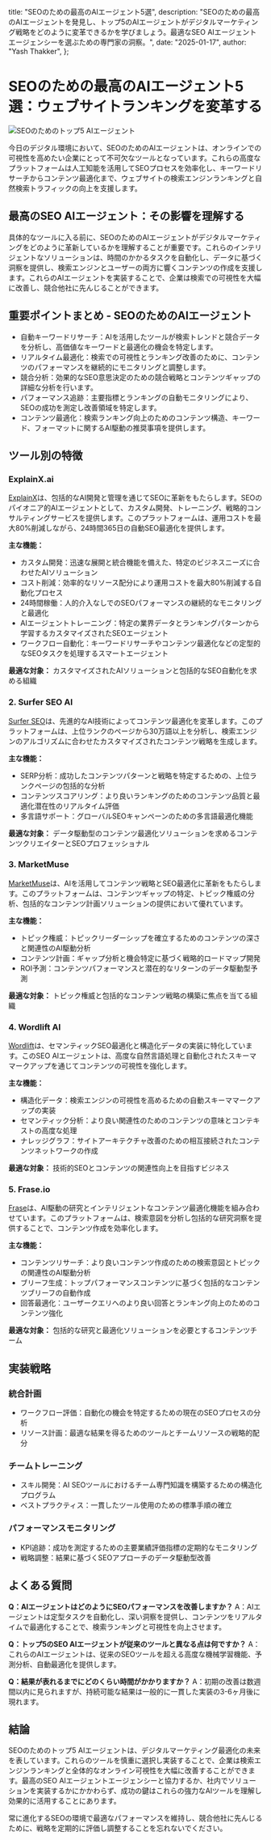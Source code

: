   title: "SEOのための最高のAIエージェント5選",
  description: "SEOのための最高のAIエージェントを発見し、トップ5のAIエージェントがデジタルマーケティング戦略をどのように変革できるかを学びましょう。最適なSEO AIエージェントエージェンシーを選ぶための専門家の洞察。",
  date: "2025-01-17",
  author: "Yash Thakker",
};

# SEOのための最高のAIエージェント5選：ウェブサイトランキングを変革する

![SEOのためのトップ5 AIエージェント](/images/blog-posts/top-5-ai-agent-for-seo.jpeg)

今日のデジタル環境において、SEOのためのAIエージェントは、オンラインでの可視性を高めたい企業にとって不可欠なツールとなっています。これらの高度なプラットフォームは人工知能を活用してSEOプロセスを効率化し、キーワードリサーチからコンテンツ最適化まで、ウェブサイトの検索エンジンランキングと自然検索トラフィックの向上を支援します。

## 最高のSEO AIエージェント：その影響を理解する

具体的なツールに入る前に、SEOのためのAIエージェントがデジタルマーケティングをどのように革新しているかを理解することが重要です。これらのインテリジェントなソリューションは、時間のかかるタスクを自動化し、データに基づく洞察を提供し、検索エンジンとユーザーの両方に響くコンテンツの作成を支援します。これらのAIエージェントを実装することで、企業は検索での可視性を大幅に改善し、競合他社に先んじることができます。

## 重要ポイントまとめ - SEOのためのAIエージェント
- 自動キーワードリサーチ：AIを活用したツールが検索トレンドと競合データを分析し、高価値なキーワードと最適化の機会を特定します。
- リアルタイム最適化：検索での可視性とランキング改善のために、コンテンツのパフォーマンスを継続的にモニタリングと調整します。
- 競合分析：効果的なSEO意思決定のための競合戦略とコンテンツギャップの詳細な分析を行います。
- パフォーマンス追跡：主要指標とランキングの自動モニタリングにより、SEOの成功を測定し改善領域を特定します。
- コンテンツ最適化：検索ランキング向上のためのコンテンツ構造、キーワード、フォーマットに関するAI駆動の推奨事項を提供します。

## ツール別の特徴

### ExplainX.ai
[ExplainX](https://www.explainx.ai/demo)は、包括的なAI開発と管理を通じてSEOに革新をもたらします。SEOのパイオニア的AIエージェントとして、カスタム開発、トレーニング、戦略的コンサルティングサービスを提供します。このプラットフォームは、運用コストを最大80%削減しながら、24時間365日の自動SEO最適化を提供します。

**主な機能：**
- カスタム開発：迅速な展開と統合機能を備えた、特定のビジネスニーズに合わせたAIソリューション
- コスト削減：効率的なリソース配分により運用コストを最大80%削減する自動化プロセス
- 24時間稼働：人的介入なしでのSEOパフォーマンスの継続的なモニタリングと最適化
- AIエージェントトレーニング：特定の業界データとランキングパターンから学習するカスタマイズされたSEOエージェント
- ワークフロー自動化：キーワードリサーチやコンテンツ最適化などの定型的なSEOタスクを処理するスマートエージェント

**最適な対象：** カスタマイズされたAIソリューションと包括的なSEO自動化を求める組織

### 2. Surfer SEO AI
[Surfer SEO](https://surferseo.com/)は、先進的なAI技術によってコンテンツ最適化を変革します。このプラットフォームは、上位ランクのページから30万語以上を分析し、検索エンジンのアルゴリズムに合わせたカスタマイズされたコンテンツ戦略を生成します。

**主な機能：**
- SERP分析：成功したコンテンツパターンと戦略を特定するための、上位ランクページの包括的な分析
- コンテンツスコアリング：より良いランキングのためのコンテンツ品質と最適化潜在性のリアルタイム評価
- 多言語サポート：グローバルSEOキャンペーンのための多言語最適化機能

**最適な対象：** データ駆動型のコンテンツ最適化ソリューションを求めるコンテンツクリエイターとSEOプロフェッショナル

### 3. MarketMuse
[MarketMuse](https://www.marketmuse.com/)は、AIを活用してコンテンツ戦略とSEO最適化に革新をもたらします。このプラットフォームは、コンテンツギャップの特定、トピック権威の分析、包括的なコンテンツ計画ソリューションの提供において優れています。

**主な機能：**
- トピック権威：トピックリーダーシップを確立するためのコンテンツの深さと関連性のAI駆動分析
- コンテンツ計画：ギャップ分析と機会特定に基づく戦略的ロードマップ開発
- ROI予測：コンテンツパフォーマンスと潜在的なリターンのデータ駆動型予測

**最適な対象：** トピック権威と包括的なコンテンツ戦略の構築に焦点を当てる組織

### 4. Wordlift AI
[Wordlift](https://wordlift.io/)は、セマンティックSEO最適化と構造化データの実装に特化しています。このSEO AIエージェントは、高度な自然言語処理と自動化されたスキーママークアップを通じてコンテンツの可視性を強化します。

**主な機能：**
- 構造化データ：検索エンジンの可視性を高めるための自動スキーママークアップの実装
- セマンティック分析：より良い関連性のためのコンテンツの意味とコンテキストの高度な処理
- ナレッジグラフ：サイトアーキテクチャ改善のための相互接続されたコンテンツネットワークの作成

**最適な対象：** 技術的SEOとコンテンツの関連性向上を目指すビジネス

### 5. Frase.io
[Frase](https://www.frase.io/)は、AI駆動の研究とインテリジェントなコンテンツ最適化機能を組み合わせています。このプラットフォームは、検索意図を分析し包括的な研究洞察を提供することで、コンテンツ作成を効率化します。

**主な機能：**
- コンテンツリサーチ：より良いコンテンツ作成のための検索意図とトピックの関連性のAI駆動分析
- ブリーフ生成：トップパフォーマンスコンテンツに基づく包括的なコンテンツブリーフの自動作成
- 回答最適化：ユーザークエリへのより良い回答とランキング向上のためのコンテンツ強化

**最適な対象：** 包括的な研究と最適化ソリューションを必要とするコンテンツチーム

## 実装戦略

### 統合計画
- ワークフロー評価：自動化の機会を特定するための現在のSEOプロセスの分析
- リソース計画：最適な結果を得るためのツールとチームリソースの戦略的配分

### チームトレーニング
- スキル開発：AI SEOツールにおけるチーム専門知識を構築するための構造化プログラム
- ベストプラクティス：一貫したツール使用のための標準手順の確立

### パフォーマンスモニタリング
- KPI追跡：成功を測定するための主要業績評価指標の定期的なモニタリング
- 戦略調整：結果に基づくSEOアプローチのデータ駆動型改善

## よくある質問

**Q：AIエージェントはどのようにSEOパフォーマンスを改善しますか？**
A：AIエージェントは定型タスクを自動化し、深い洞察を提供し、コンテンツをリアルタイムで最適化することで、検索ランキングと可視性を向上させます。

**Q：トップ5のSEO AIエージェントが従来のツールと異なる点は何ですか？**
A：これらのAIエージェントは、従来のSEOツールを超える高度な機械学習機能、予測分析、自動最適化を提供します。

**Q：結果が表れるまでにどのくらい時間がかかりますか？**
A：初期の改善は数週間以内に見られますが、持続可能な結果は一般的に一貫した実装の3-6ヶ月後に現れます。

## 結論

SEOのためのトップ5 AIエージェントは、デジタルマーケティング最適化の未来を表しています。これらのツールを慎重に選択し実装することで、企業は検索エンジンランキングと全体的なオンライン可視性を大幅に改善することができます。最高のSEO AIエージェントエージェンシーと協力するか、社内でソリューションを実装するかにかかわらず、成功の鍵はこれらの強力なAIツールを理解し効果的に活用することにあります。

常に進化するSEOの環境で最適なパフォーマンスを維持し、競合他社に先んじるために、戦略を定期的に評価し調整することを忘れないでください。